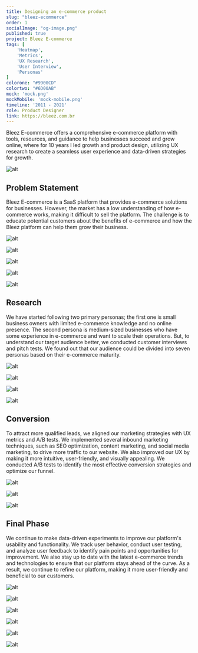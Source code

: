 ```yaml
---
title: Designing an e-commerce product
slug: "bleez-ecommerce"
order: 1
socialImage: "og-image.png"
published: true
project: Bleez E-commerce
tags: [
    'Heatmap',
    'Metrics',
    'UX Research',
    'User Interview',
    'Personas'
]
colorone: "#9900CD"
colortwo: "#6D00AB"
mock: 'mock.png'
mockMobile: 'mock-mobile.png'
timeline: '2011 - 2021'
role: Product Designer
link: https://bleez.com.br
---
```

<div class="text">

<p>Bleez E-commerce offers a comprehensive e-commerce platform with tools, resources, and guidance to help businesses succeed and grow online, where for 10 years I led growth and product design, utilizing UX research to create a seamless user experience and data-driven strategies for growth.</p>

</div>

![alt](case/cover.png)

## Problem Statement

<p class="text">Bleez E-commerce is a SaaS platform that provides e-commerce solutions for businesses. However, the market has a low understanding of how e-commerce works, making it difficult to sell the platform. The challenge is to educate potential customers about the benefits of e-commerce and how the Bleez platform can help them grow their business.</p>

<div class="gallery gallery-narrow">

![alt](case/bleez-case-home-mobile.png)

![alt](case/bleez-case-home.png)

</div>

<div class="gallery">

![alt](case/bleez-plans3.png)

![alt](case/bleez-plans2.png)

![alt](case/bleez-plans1.png)

</div>

## Research

<p class="text">We have started following two primary personas; the first one is small business owners with limited e-commerce knowledge and no online presence. The second persona is medium-sized businesses who have some experience in e-commerce and want to scale their operations. But, to understand our target audience better, we conducted customer interviews and pitch tests. We found out that our audience could be divided into seven personas based on their e-commerce maturity.</p>

<div class="gallery">

![alt](case/bleez-persona-1.png)

![alt](case/bleez-persona-2.png)

![alt](case/bleez-persona-3.png)

![alt](case/bleez-persona-4.png)

</div>

## Conversion

<p class="text">To attract more qualified leads, we aligned our marketing strategies with UX metrics and A/B tests. We implemented several inbound marketing techniques, such as SEO optimization, content marketing, and social media marketing, to drive more traffic to our website. We also improved our UX by making it more intuitive, user-friendly, and visually appealing. We conducted A/B tests to identify the most effective conversion strategies and optimize our funnel.</p>

<div class="gallery">

![alt](case/bleez-metrics-1.png)

![alt](case/bleez-metrics-2.png)

![alt](case/bleez-metrics-3.png)

</div>

## Final Phase

<p class="text">We continue to make data-driven experiments to improve our platform's usability and functionality. We track user behavior, conduct user testing, and analyze user feedback to identify pain points and opportunities for improvement. We also stay up to date with the latest e-commerce trends and technologies to ensure that our platform stays ahead of the curve. As a result, we continue to refine our platform, making it more user-friendly and beneficial to our customers.</p>

<div class="gallery">

![alt](case/bleez-case-1.png)

![alt](case/bleez-case-2.png)

![alt](case/bleez-case-3.png)

</div>

<div class="gallery">

![alt](case/bleez-funcionalidades.png)

![alt](case/bleez-precos.png)

![alt](case/bleez-blog.png)

</div>